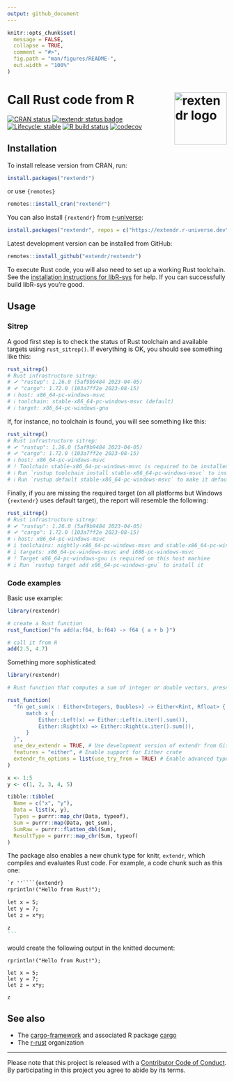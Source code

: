 ```yaml
---
output: github_document
---
```


<!-- README.md is generated from README.Rmd. Please edit that file -->

```r
knitr::opts_chunk$set(
  message = FALSE,
  collapse = TRUE,
  comment = "#>",
  fig.path = "man/figures/README-",
  out.width = "100%"
)
```

# Call Rust code from R <img width="120px" alt="rextendr logo" align="right" src="man/figures/rextendr-logo.png">

<!-- badges: start -->
[![CRAN status](https://www.r-pkg.org/badges/version/rextendr)](https://CRAN.R-project.org/package=rextendr)
[![rextendr status badge](https://extendr.r-universe.dev/badges/rextendr)](https://extendr.r-universe.dev/rextendr)
[![Lifecycle: stable](https://img.shields.io/badge/lifecycle-stable-brightgreen.svg)](https://lifecycle.r-lib.org/articles/stages.html#stable)
[![R build status](https://github.com/extendr/rextendr/workflows/R-CMD-check/badge.svg)](https://github.com/extendr/rextendr/actions)
[![codecov](https://codecov.io/gh/extendr/rextendr/branch/main/graph/badge.svg?token=5H6ID0LAO7)](https://app.codecov.io/gh/extendr/rextendr)
<!-- badges: end -->

## Installation

To install release version from CRAN, run:

```r
install.packages("rextendr")
```

or use `{remotes}`

```r
remotes::install_cran("rextendr")
```

You can also install `{rextendr}` from [r-universe](https://extendr.r-universe.dev/rextendr):

```r
install.packages("rextendr", repos = c("https://extendr.r-universe.dev", "https://cloud.r-project.org"))
```

Latest development version can be installed from GitHub:

```r
remotes::install_github("extendr/rextendr")
```

To execute Rust code, you will also need to set up a working Rust toolchain. See the [installation instructions for libR-sys](https://github.com/extendr/libR-sys) for help. If you can successfully build libR-sys you're good.

## Usage

### Sitrep

A good first step is to check the status of Rust toolchain and available targets using `rust_sitrep()`. If everything is OK, you should see something like this:

```r
rust_sitrep()
# Rust infrastructure sitrep:
# ✔ "rustup": 1.26.0 (5af9b9484 2023-04-05)
# ✔ "cargo": 1.72.0 (103a7ff2e 2023-08-15)
# ℹ host: x86_64-pc-windows-msvc
# ℹ toolchain: stable-x86_64-pc-windows-msvc (default)
# ℹ target: x86_64-pc-windows-gnu
```

If, for instance, no toolchain is found, you will see something like this:

```r
rust_sitrep()
# Rust infrastructure sitrep:
# ✔ "rustup": 1.26.0 (5af9b9484 2023-04-05)
# ✔ "cargo": 1.72.0 (103a7ff2e 2023-08-15)
# ℹ host: x86_64-pc-windows-msvc
# ! Toolchain stable-x86_64-pc-windows-msvc is required to be installed and set as default
# ℹ Run `rustup toolchain install stable-x86_64-pc-windows-msvc` to install it
# ℹ Run `rustup default stable-x86_64-pc-windows-msvc` to make it default
```

Finally, if you are missing the required target (on all platforms but Windows `{rextendr}` uses default target), the report will resemble the following:

```r
rust_sitrep()
# Rust infrastructure sitrep:
# ✔ "rustup": 1.26.0 (5af9b9484 2023-04-05)
# ✔ "cargo": 1.72.0 (103a7ff2e 2023-08-15)
# ℹ host: x86_64-pc-windows-msvc
# i toolchains: nightly-x86_64-pc-windows-msvc and stable-x86_64-pc-windows-msvc (default)
# i targets: x86_64-pc-windows-msvc and i686-pc-windows-msvc
# ! Target x86_64-pc-windows-gnu is required on this host machine
# i Run `rustup target add x86_64-pc-windows-gnu` to install it
```

### Code examples

Basic use example:

```r
library(rextendr)

# create a Rust function
rust_function("fn add(a:f64, b:f64) -> f64 { a + b }")

# call it from R
add(2.5, 4.7)
```

Something more sophisticated:

```r
library(rextendr)

# Rust function that computes a sum of integer or double vectors, preserving the type

rust_function(
  "fn get_sum(x : Either<Integers, Doubles>) -> Either<Rint, Rfloat> {
      match x {
          Either::Left(x) => Either::Left(x.iter().sum()),
          Either::Right(x) => Either::Right(x.iter().sum()),
      }
  }",
  use_dev_extendr = TRUE, # Use development version of extendr from GitHub
  features = "either", # Enable support for Either crate
  extendr_fn_options = list(use_try_from = TRUE) # Enable advanced type conversion
)

x <- 1:5
y <- c(1, 2, 3, 4, 5)

tibble::tibble(
  Name = c("x", "y"),
  Data = list(x, y),
  Types = purrr::map_chr(Data, typeof),
  Sum = purrr::map(Data, get_sum),
  SumRaw = purrr::flatten_dbl(Sum),
  ResultType = purrr::map_chr(Sum, typeof)
)
```

The package also enables a new chunk type for knitr, `extendr`, which compiles and evaluates Rust code. For example, a code chunk such as this one:
````markdown
`r ''````{extendr}
rprintln!("Hello from Rust!");

let x = 5;
let y = 7;
let z = x*y;

z
```
````
would create the following output in the knitted document:
```extendr
rprintln!("Hello from Rust!");

let x = 5;
let y = 7;
let z = x*y;

z
```

## See also

- The [cargo-framework](https://github.com/dbdahl/cargo-framework) and associated R package [cargo](https://cran.r-project.org/package=cargo)
- The [r-rust](https://github.com/r-rust) organization

-----

Please note that this project is released with a [Contributor Code of Conduct](https://github.com/extendr/rextendr/blob/main/CODE-OF-CONDUCT.md). By participating in this project you agree to abide by its terms.
